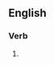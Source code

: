 ==English==

===Verb===
{{head|en|present participle}}

# {{present participle of|overexercise|lang=en|nocat=1}}